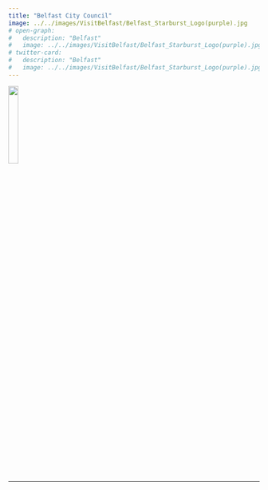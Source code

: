 ```yaml
---
title: "Belfast City Council"
image: ../../images/VisitBelfast/Belfast_Starburst_Logo(purple).jpg
# open-graph:
#   description: "Belfast"
#   image: ../../images/VisitBelfast/Belfast_Starburst_Logo(purple).jpg
# twitter-card:
#   description: "Belfast"
#   image: ../../images/VisitBelfast/Belfast_Starburst_Logo(purple).jpg
---
```


![](../../images/VisitBelfast/Belfast_Starburst_Logo(purple).jpg){fig-align="left" fig-alt="The Tourism Northern Ireland Logo." width=20%}

---
